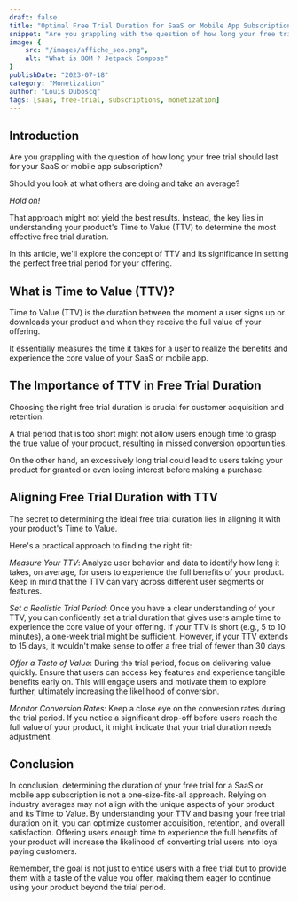 ```yaml
---
draft: false
title: "Optimal Free Trial Duration for SaaS or Mobile App Subscriptions: The Importance of Time to Value (TTV)"
snippet: "Are you grappling with the question of how long your free trial should last for your SaaS or mobile app subscription?"
image: {
    src: "/images/affiche_seo.png",
    alt: "What is BOM ? Jetpack Compose"
}
publishDate: "2023-07-18"
category: "Monetization"
author: "Louis Duboscq"
tags: [saas, free-trial, subscriptions, monetization]
--- 
```


## Introduction

Are you grappling with the question of how long your free trial should last for your SaaS or mobile app subscription? 

Should you look at what others are doing and take an average? 

*Hold on!*

That approach might not yield the best results. Instead, the key lies in understanding your product's Time to Value (TTV) to determine the most effective free trial duration. 

In this article, we'll explore the concept of TTV and its significance in setting the perfect free trial period for your offering.

## What is Time to Value (TTV)?

Time to Value (TTV) is the duration between the moment a user signs up or downloads your product and when they receive the full value of your offering. 

It essentially measures the time it takes for a user to realize the benefits and experience the core value of your SaaS or mobile app.

## The Importance of TTV in Free Trial Duration

Choosing the right free trial duration is crucial for customer acquisition and retention. 

A trial period that is too short might not allow users enough time to grasp the true value of your product, resulting in missed conversion opportunities. 

On the other hand, an excessively long trial could lead to users taking your product for granted or even losing interest before making a purchase.

## Aligning Free Trial Duration with TTV

The secret to determining the ideal free trial duration lies in aligning it with your product's Time to Value. 

Here's a practical approach to finding the right fit:

*Measure Your TTV*: Analyze user behavior and data to identify how long it takes, on average, for users to experience the full benefits of your product. Keep in mind that the TTV can vary across different user segments or features.

*Set a Realistic Trial Period*: Once you have a clear understanding of your TTV, you can confidently set a trial duration that gives users ample time to experience the core value of your offering. If your TTV is short (e.g., 5 to 10 minutes), a one-week trial might be sufficient. However, if your TTV extends to 15 days, it wouldn't make sense to offer a free trial of fewer than 30 days.

*Offer a Taste of Value*: During the trial period, focus on delivering value quickly. Ensure that users can access key features and experience tangible benefits early on. This will engage users and motivate them to explore further, ultimately increasing the likelihood of conversion.

*Monitor Conversion Rates*: Keep a close eye on the conversion rates during the trial period. If you notice a significant drop-off before users reach the full value of your product, it might indicate that your trial duration needs adjustment.

## Conclusion

In conclusion, determining the duration of your free trial for a SaaS or mobile app subscription is not a one-size-fits-all approach. Relying on industry averages may not align with the unique aspects of your product and its Time to Value. By understanding your TTV and basing your free trial duration on it, you can optimize customer acquisition, retention, and overall satisfaction. 
Offering users enough time to experience the full benefits of your product will increase the likelihood of converting trial users into loyal paying customers.

Remember, the goal is not just to entice users with a free trial but to provide them with a taste of the value you offer, making them eager to continue using your product beyond the trial period.
